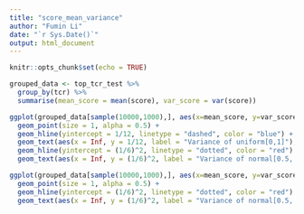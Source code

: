 ```yaml
---
title: "score_mean_variance"
author: "Fumin Li"
date: "`r Sys.Date()`"
output: html_document
---
```


```r
knitr::opts_chunk$set(echo = TRUE)
```

```r
grouped_data <- top_tcr_test %>%
  group_by(tcr) %>%
  summarise(mean_score = mean(score), var_score = var(score))
```

```r
ggplot(grouped_data[sample(10000,1000),], aes(x=mean_score, y=var_score)) + 
  geom_point(size = 1, alpha = 0.5) + 
  geom_hline(yintercept = 1/12, linetype = "dashed", color = "blue") +
  geom_text(aes(x = Inf, y = 1/12, label = "Variance of uniform[0,1]"), vjust = 1.2, hjust = 1.1, color = "blue") +
  geom_hline(yintercept = (1/6)^2, linetype = "dotted", color = "red") +
  geom_text(aes(x = Inf, y = (1/6)^2, label = "Variance of normal[0.5, (1/6)^2]"), vjust = 1.2, hjust = 1.1, color = "red")
```
```r
ggplot(grouped_data[sample(10000,1000),], aes(x=mean_score, y=var_score)) + 
  geom_point(size = 1, alpha = 0.5) + 
  geom_hline(yintercept = (1/6)^2, linetype = "dotted", color = "red") +
  geom_text(aes(x = Inf, y = (1/6)^2, label = "Variance of normal[0.5, (1/6)^2]"), vjust = 1.2, hjust = 1.1, color = "red")
```



